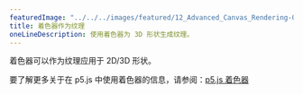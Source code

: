 ---
featuredImage: "../../../images/featured/12_Advanced_Canvas_Rendering-02_Shader_As_A_Texture-thumbnail.png"
title: 着色器作为纹理
oneLineDescription: 使用着色器为 3D 形状生成纹理。
---

着色器可以作为纹理应用于 2D/3D 形状。

要了解更多关于在 p5.js 中使用着色器的信息，请参阅：<a href="https://itp-xstory.github.io/p5js-shaders/">p5.js 着色器</a>
